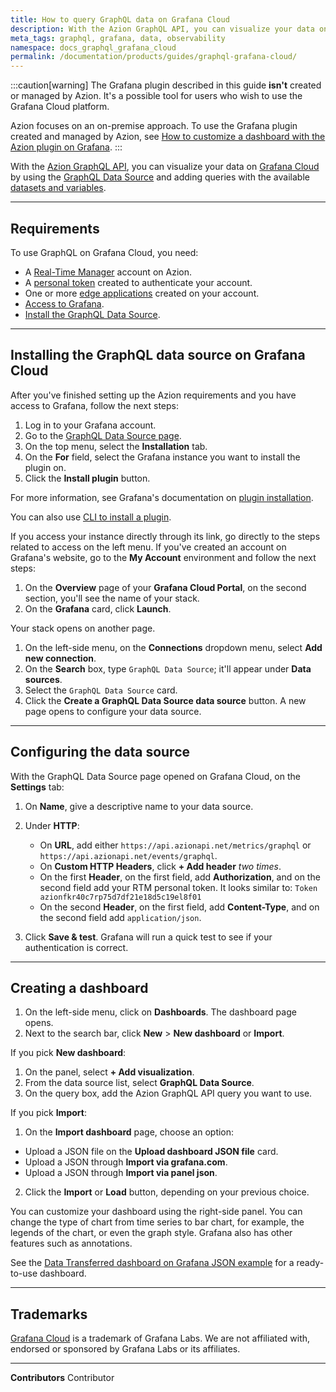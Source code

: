 ```yaml
---
title: How to query GraphQL data on Grafana Cloud
description: With the Azion GraphQL API, you can visualize your data on Grafana Cloud by using the GraphQL Data Source and adding queries with the available datasets and variables.
meta_tags: graphql, grafana, data, observability
namespace: docs_graphql_grafana_cloud
permalink: /documentation/products/guides/graphql-grafana-cloud/
---
```


:::caution[warning]
The Grafana plugin described in this guide **isn't** created or managed by Azion. It's a possible tool for users who wish to use the Grafana Cloud platform.

Azion focuses on an on-premise approach. To use the Grafana plugin created and managed by Azion, see [How to customize a dashboard with the Azion plugin on Grafana](/en/documentation/products/guides/azion-plugin-grafana-custom-dash/).
:::

With the [Azion GraphQL API](/en/documentation/devtools/graphql-api/overview/), you can visualize your data on [Grafana Cloud](https://grafana.com/) by using the [GraphQL Data Source](https://grafana.com/grafana/plugins/fifemon-graphql-datasource/) and adding queries with the available [datasets and variables](/en/documentation/devtools/graphql-api/features/#datasets).

---

## Requirements

To use GraphQL on Grafana Cloud, you need:

- A [Real-Time Manager](https://console.azion.com/) account on Azion.
- A [personal token](/en/documentation/products/accounts/personal-tokens/) created to authenticate your account.
- One or more [edge applications](/en/documentation/products/build/edge-application/) created on your account.
- [Access to Grafana](https://grafana.com/).
- [Install the GraphQL Data Source](https://grafana.com/grafana/plugins/fifemon-graphql-datasource/).

---

## Installing the GraphQL data source on Grafana Cloud

After you've finished setting up the Azion requirements and you have access to Grafana, follow the next steps:

1. Log in to your Grafana account.
2. Go to the [GraphQL Data Source page](https://grafana.com/grafana/plugins/fifemon-graphql-datasource/).
3. On the top menu, select the **Installation** tab.
4. On the **For** field, select the Grafana instance you want to install the plugin on.
5. Click the **Install plugin** button.

For more information, see Grafana's documentation on [plugin installation](https://grafana.com/docs/grafana/v8.4/plugins/installation/).

You can also use [CLI to install a plugin](https://grafana.com/docs/grafana/v8.4/administration/cli/#plugins-commands).

If you access your instance directly through its link, go directly to the steps related to access on the left menu. If you've created an account on Grafana's website, go to the **My Account** environment and follow the next steps:

1. On the **Overview** page of your **Grafana Cloud Portal**, on the second section, you'll see the name of your stack.
2. On the **Grafana** card, click **Launch**.

Your stack opens on another page.

1. On the left-side menu, on the **Connections** dropdown menu, select **Add new connection**.
2. On the **Search** box, type `GraphQL Data Source`; it'll appear under **Data sources**.
3. Select the `GraphQL Data Source` card.
4. Click the **Create a GraphQL Data Source data source** button. A new page opens to configure your data source.

---

## Configuring the data source

With the GraphQL Data Source page opened on Grafana Cloud, on the **Settings** tab:

1. On **Name**, give a descriptive name to your data source.
2. Under **HTTP**:
    - On **URL**, add either `https://api.azionapi.net/metrics/graphql` or `https://api.azionapi.net/events/graphql`.
    - On **Custom HTTP Headers**, click **+ Add header** *two times*.
    - On the first **Header**, on the first field, add **Authorization**, and on the second field add your RTM personal token. It looks similar to: `Token azionfkr40c7rp75d7df21e18d5c19el8f01`
    - On the second **Header**, on the first field, add **Content-Type**, and on the second field add `application/json`.

3. Click **Save & test**. Grafana will run a quick test to see if your authentication is correct.

---

## Creating a dashboard

1. On the left-side menu, click on **Dashboards**. The dashboard page opens.
2. Next to the search bar, click **New** > **New dashboard** or **Import**.

If you pick **New dashboard**:

1. On the panel, select **+ Add visualization**.
2. From the data source list, select **GraphQL Data Source**.
3. On the query box, add the Azion GraphQL API query you want to use.

If you pick **Import**:

1. On the **Import dashboard** page, choose an option:
  - Upload a JSON file on the **Upload dashboard JSON file** card.
  - Upload a JSON through **Import via grafana.com**.
  - Upload a JSON through **Import via panel json**.
2. Click the **Import** or **Load** button, depending on your previous choice.

You can customize your dashboard using the right-side panel. You can change the type of chart from time series to bar chart, for example, the legends of the chart, or even the graph style. Grafana also has other features such as annotations.

See the [Data Transferred dashboard on Grafana JSON example](/en/documentation/products/real-time-metrics/data-transferred-dash/) for a ready-to-use dashboard.

---

## Trademarks

[Grafana Cloud](https://grafana.com/products/cloud/) is a trademark of Grafana Labs. We are not affiliated with, endorsed or sponsored by Grafana Labs or its affiliates.



---


**Contributors** <ContributorList>Contributor</ContributorList>
